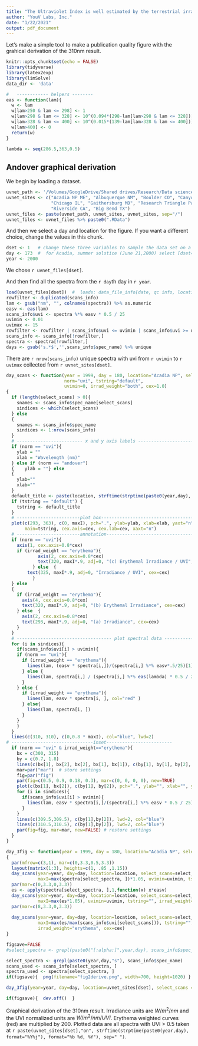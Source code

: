 ```yaml
---
title: "The Ultraviolet Index is well estimated by the terrestrial irradiance at 310nm\nFigure 3"
author: "YouV Labs, Inc."
date: "1/22/2021"
output: pdf_document
---
```


Let's make a simple tool to make a publication quality figure with the grahical derivation of the 310nm result. 

```r
knitr::opts_chunk$set(echo = FALSE)
library(tidyverse)
library(latex2exp)
library(limSolve)
data_dir <- 'data'

#   ------------ helpers --------
eas <- function(lam){
  w <- lam
  w[lam>250 & lam <= 298] <- 1
  w[lam>298 & lam <= 328] <- 10^(0.094*(298-lam[lam>298 & lam <= 328]))
  w[lam>328 & lam <= 400] <- 10^(0.015*(139-lam[lam>328 & lam <= 400]))
  w[lam>400] <- 0
  return(w)
}

lambda <- seq(286.5,363,0.5)
```

## Andover graphical derivation

We begin by loading a dataset.

```r
uvnet_path <- '/Volumes/GoogleDrive/Shared drives/Research/Data science/Monte Carlo simulation for diode evaluation/UVnet (EPA)'  # set to 'data' for most users
uvnet_sites <- c("Acadia NP ME", "Albuquerque NM", "Boulder CO", "Canyonlands NP UT",
                 "Chicago IL", "Gaithersburg MD", "Research Triangle Park NC",
                 "Riverside CA", "Big Bend TX")
uvnet_files <- paste(uvnet_path, uvnet_sites, uvnet_sites, sep="/")
uvnet_files <- uvnet_files %>% paste0(".RData")
```

And then we select a day and location for the figure. If you want a different choice, change the values in this chunk.

```r
dset <- 1   # change these three variables to sample the data set on a different day or location
day <- 173  #  for Acadia, summer solstice (June 21,2000) select [dset=1, day=173, year=2000]
year <- 2000
```

We chose `r uvnet_files[dset]`. 

And then find all the spectra from the `r day`th day in `r year`.

```r
load(uvnet_files[dset])  #  loads: data_file_info[date, qc info, location, instrument], scans_info[scan #, solar zenith, hour, spec_name], spectra[matrix of irradiance values]
rowfilter <- duplicated(scans_info)
lam <- gsub("nm", "", colnames(spectra)) %>% as.numeric
easv <- eas(lam)
scans_info$uvi <- spectra %*% easv * 0.5 / 25
uvimin <- 0.01
uvimax <- 15
rowfilter <- rowfilter | scans_info$uvi <= uvimin | scans_info$uvi >= uvimax
scans_info <- scans_info[!rowfilter,]
spectra <- spectra[!rowfilter,]
days <- gsub('s.*$','',scans_info$spec_name) %>% unique
```


There are `r nrow(scans_info)` unique spectra with uvi from `r uvimin` to `r uvimax` collected from `r uvnet_sites[dset]`.

```r
day_scans <- function(year = 1999, day = 180, location="Acadia NP", select_scans = c(), maxI=60, 
                      norm="uvi", tstring="default", 
                      uvimin=0, irrad_weight="both", cex=1.0)
{
  if (length(select_scans) > 0){
    snames <- scans_info$spec_name[select_scans]
    sindices <- which(select_scans)
  } else
  {
    snames <- scans_info$spec_name
    sindices <- 1:nrow(scans_info)
  }
  # ------------------------- x and y axis labels ---------------------
  if (norm == "uvi"){
    ylab = ""
    xlab = "Wavelength (nm)"
  } else if (norm == "andover")
  {    ylab = ""} else
  {
    ylab=""
    xlab=""
  }
  default_title <- paste(location, strftime(strptime(paste0(year,day), format="%Y%j"), format="%b %d, %Y"), sep=" ")
  if (tstring == "default") {
    tstring <- default_title
  }
  # ------------------------plot box--------------------------------------------
  plot(c(293, 363), c(0, maxI), pch=".", ylab=ylab, xlab=xlab, yaxt="n",
       main=tstring, cex.axis=cex, cex.lab=cex, xaxt="n")
  # ------------------------annotation------------------------------------------
  if (norm == "uvi"){ 
    axis(1, cex.axis=0.8*cex)
    if (irrad_weight == "erythema"){
            axis(2, cex.axis=0.8*cex)
            text(320, maxI*.9, adj=0, "(c) Erythemal Irradiance / UVI", cex=cex)
          } else  {
        text(325, maxI*.9, adj=0, "Irradiance / UVI", cex=cex)
          }
  } else 
  {
    if (irrad_weight == "erythema"){
      axis(4, cex.axis=0.8*cex)
      text(320, maxI*.9, adj=0, "(b) Erythemal Irradiance", cex=cex)
    } else  {
      axis(2, cex.axis=0.8*cex)
      text(293, maxI*.9, adj=0, "(a) Irradiance", cex=cex)
    }
  }
  # ------------------------------------ plot spectral data -------------------------
  for (i in sindices){
    if(scans_info$uvi[i] > uvimin){
    if (norm == "uvi"){
      if (irrad_weight == "erythema"){
        lines(lam, (easv * spectra[i,])/(spectra[i,] %*% easv*.5/25)[1], col="red" )
      } else {
        lines(lam, spectra[i,] / (spectra[i,] %*% eas(lambda) * 0.5 / 25)[1] )
      }
    } else {
      if (irrad_weight == "erythema"){
        lines(lam, easv * spectra[i, ], col="red" )
      } else{
        lines(lam, spectra[i, ])
      }
    }
    }
  }
  lines(c(310, 310), c(0,0.8 * maxI), col="blue", lwd=2)
# -------------------------------inset-------------------------
  if (norm == "uvi" & irrad_weight=="erythema"){
    bx = c(300, 315)
    by = c(0.7, 1.8)
    lines(c(bx[1], bx[2], bx[2], bx[1], bx[1]), c(by[1], by[1], by[2], by[2], by[1]))
    mar=par("mar")  # store settings
    fig=par("fig")
    par(fig=c(0.5, 0.9, 0.18, 0.3), mar=c(0, 0, 0, 0), new=TRUE)
    plot(c(bx[1], bx[2]), c(by[1], by[2]), pch=".", ylab="", xlab="", yaxt="n", xaxt="n")
    for (i in sindices){
      if(scans_info$uvi[i] > uvimin){
        lines(lam, easv * spectra[i,]/(spectra[i,] %*% easv * 0.5 / 25)[1], col="red" ) 
      }
    }
    lines(c(309.5,309.5), c(by[1],by[2]), lwd=2, col="blue")
    lines(c(310.5,310.5), c(by[1],by[2]), lwd=2, col="blue")
    par(fig=fig, mar=mar, new=FALSE) # restore settings
  }
}

day_3fig <- function(year = 1999, day = 180, location="Acadia NP", select_scans = c(), uvimin=0.1, cex=1.5)
{
  par(mfrow=c(3,1), mar=c(0,3.3,0.5,3.3))
  layout(matrix(1:3), heights=c(1, .85 ,1.15))
  day_scans(year=year, day=day, location=location, select_scans=select_scans, norm="none", 
            maxI=max(spectra[select_spectra, ])*1.05, uvimin=uvimin, tstring="", irrad_weight="raw", cex=cex)
  par(mar=c(0,3.3,0,3.3))
  es <- apply(spectra[select_spectra, ],1,function(x) x*easv)
  day_scans(year=year, day=day, location=location, select_scans=select_scans, norm="none", 
            maxI=max(es*1.05), uvimin=uvimin, tstring="", irrad_weight="erythema", cex=cex)
  par(mar=c(8,3.3,0,3.3))
  
  day_scans(year=year, day=day, location=location, select_scans=select_scans, norm="uvi", 
            maxI=max(es/max(scans_info$uvi[select_scans])), tstring="", uvimin=uvimin,
            irrad_weight="erythema", cex=cex)
}
```

```r
figsave=FALSE
#select_spectra <- grepl(paste0("[:alpha:]",year,day), scans_info$spec_name)

select_spectra <- grepl(paste0(year,day,"s"), scans_info$spec_name)
scans_used <- scans_info[select_spectra, ]
spectra_used <- spectra[select_spectra, ]
if(figsave){  png(filename="fig2derive.png", width=700, height=1020) }

day_3fig(year=year, day=day, location=uvnet_sites[dset], select_scans = select_spectra, uvimin=.5, cex=3)

if(figsave){  dev.off()  }
```

Graphical derivation of the 310nm result. 
Irradiance units are $W/m^2/nm$ and the UVI normalized units are $W/m^2/nm/UVI$. 
Erythema weighted curves (red) are multiplied by 200. 
Plotted data are all spectra with UVI > 0.5 taken at 
`r paste(uvnet_sites[dset],"on", strftime(strptime(paste0(year,day), format="%Y%j"), format="%b %d, %Y"), sep=" ")`.

